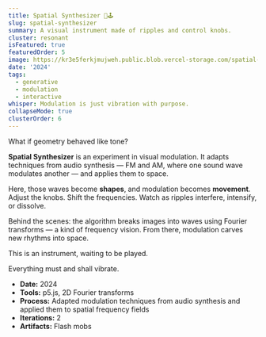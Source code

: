 ```yaml
---
title: Spatial Synthesizer 🎨🕹
slug: spatial-synthesizer
summary: A visual instrument made of ripples and control knobs.
cluster: resonant
isFeatured: true
featuredOrder: 5
image: https://kr3e5ferkjmujweh.public.blob.vercel-storage.com/spatial-synthesizer-Z7AHr6O6CJegZhGN83HW94rVY2RGP9.gif
date: '2024'
tags:
  - generative
  - modulation
  - interactive
whisper: Modulation is just vibration with purpose.
collapseMode: true
clusterOrder: 6
---
```



<ProjectOverview>
 What if geometry behaved like tone?

**Spatial Synthesizer** is an experiment in visual modulation. It adapts techniques from audio synthesis — FM and AM, where one sound wave modulates another — and applies them to space.

Here, those waves become **shapes**, and modulation becomes **movement**.  
Adjust the knobs. Shift the frequencies. Watch as ripples interfere, intensify, or dissolve.

Behind the scenes: the algorithm breaks images into waves using Fourier transforms — a kind of frequency vision. From there, modulation carves new rhythms into space.

This is an instrument, waiting to be played.

</ProjectOverview>

<MediaSection title="Modulation Console">
  <MediaItem
    title="Spatial Synthesizer"
    description="Tweak the controls. Watch space vibrate."
  >
    <SpatialSynthesizerSketch />
  </MediaItem>
</MediaSection>

<FieldNote>
Everything must and shall vibrate.
</FieldNote>

<CollapseMetadata>
  <ul>
    <li><strong>Date:</strong> 2024</li>
    <li><strong>Tools:</strong> p5.js, 2D Fourier transforms</li>
    <li><strong>Process:</strong> Adapted modulation techniques from audio synthesis and applied them to spatial frequency fields</li>
    <li><strong>Iterations:</strong> 2</li>
    <li><strong>Artifacts:</strong> Flash mobs</li>
  </ul>
</CollapseMetadata>

<CallToAction email="aaron.demby.jones@gmail.com" />
